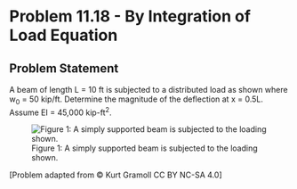 # Problem 11.18 - By Integration of Load Equation {.unnumbered}

## Problem Statement

A beam of length L = 10 ft is subjected to a distributed load as shown where w<sub>0</sub> = 50 kip/ft. Determine the magnitude of the deflection at x = 0.5L. Assume EI = 45,000 kip-ft<sup>2</sup>.

![Figure 1: A simply supported beam is subjected to the loading shown.](images/405.png){fig-alt="A beam of length L is subjected to the distributed load defined by the equation w = w0*sin(pi*x/10)."}

\[Problem adapted from © Kurt Gramoll CC BY NC-SA 4.0\]